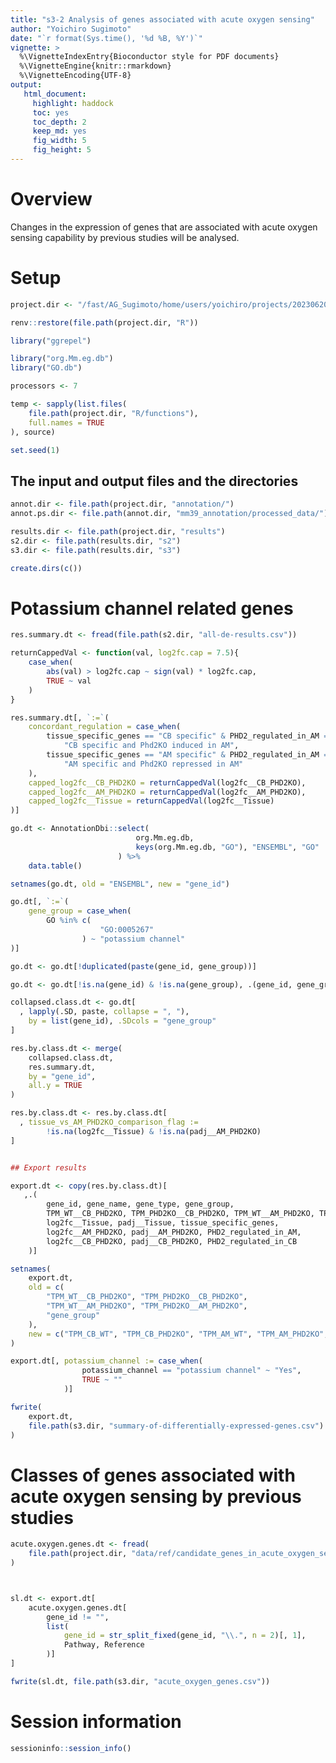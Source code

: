 ```yaml
---
title: "s3-2 Analysis of genes associated with acute oxygen sensing"
author: "Yoichiro Sugimoto"
date: "`r format(Sys.time(), '%d %B, %Y')`"
vignette: >
  %\VignetteIndexEntry{Bioconductor style for PDF documents}
  %\VignetteEngine{knitr::rmarkdown}
  %\VignetteEncoding{UTF-8}
output:
   html_document:
     highlight: haddock
     toc: yes
     toc_depth: 2
     keep_md: yes
     fig_width: 5
     fig_height: 5
---
```


# Overview

Changes in the expression of genes that are associated with acute oxygen sensing capability by previous studies will be analysed.


# Setup


```r

project.dir <- "/fast/AG_Sugimoto/home/users/yoichiro/projects/20230620_Phd2KO_in_AM_and_CB"

renv::restore(file.path(project.dir, "R"))

library("ggrepel")

library("org.Mm.eg.db")
library("GO.db")

processors <- 7

temp <- sapply(list.files(
    file.path(project.dir, "R/functions"),
    full.names = TRUE
), source)

set.seed(1)

```

## The input and output files and the directories

```r

annot.dir <- file.path(project.dir, "annotation/")
annot.ps.dir <- file.path(annot.dir, "mm39_annotation/processed_data/")

results.dir <- file.path(project.dir, "results")
s2.dir <- file.path(results.dir, "s2")
s3.dir <- file.path(results.dir, "s3")

create.dirs(c())

```

# Potassium channel related genes

```r

res.summary.dt <- fread(file.path(s2.dir, "all-de-results.csv"))

returnCappedVal <- function(val, log2fc.cap = 7.5){
    case_when(
        abs(val) > log2fc.cap ~ sign(val) * log2fc.cap,
        TRUE ~ val
    )
}

res.summary.dt[, `:=`(
    concordant_regulation = case_when(
        tissue_specific_genes == "CB specific" & PHD2_regulated_in_AM == "PHD2KO_induced" ~
            "CB specific and Phd2KO induced in AM",
        tissue_specific_genes == "AM specific" & PHD2_regulated_in_AM == "PHD2KO_repressed" ~
            "AM specific and Phd2KO repressed in AM"
    ),
    capped_log2fc__CB_PHD2KO = returnCappedVal(log2fc__CB_PHD2KO),
    capped_log2fc__AM_PHD2KO = returnCappedVal(log2fc__AM_PHD2KO),
    capped_log2fc__Tissue = returnCappedVal(log2fc__Tissue)
)]

go.dt <- AnnotationDbi::select(
                            org.Mm.eg.db,
                            keys(org.Mm.eg.db, "GO"), "ENSEMBL", "GO"
                        ) %>%
    data.table()

setnames(go.dt, old = "ENSEMBL", new = "gene_id")

go.dt[, `:=`(
    gene_group = case_when(
        GO %in% c(
                    "GO:0005267"
                ) ~ "potassium channel"
)]

go.dt <- go.dt[!duplicated(paste(gene_id, gene_group))]

go.dt <- go.dt[!is.na(gene_id) & !is.na(gene_group), .(gene_id, gene_group)]

collapsed.class.dt <- go.dt[
  , lapply(.SD, paste, collapse = ", "),
    by = list(gene_id), .SDcols = "gene_group"
]

res.by.class.dt <- merge(
    collapsed.class.dt,
    res.summary.dt,
    by = "gene_id",
    all.y = TRUE
)

res.by.class.dt <- res.by.class.dt[
  , tissue_vs_AM_PHD2KO_comparison_flag :=
        !is.na(log2fc__Tissue) & !is.na(padj__AM_PHD2KO)
]


## Export results

export.dt <- copy(res.by.class.dt)[
   ,.(
        gene_id, gene_name, gene_type, gene_group,
        TPM_WT__CB_PHD2KO, TPM_PHD2KO__CB_PHD2KO, TPM_WT__AM_PHD2KO, TPM_PHD2KO__AM_PHD2KO,
        log2fc__Tissue, padj__Tissue, tissue_specific_genes,
        log2fc__AM_PHD2KO, padj__AM_PHD2KO, PHD2_regulated_in_AM,
        log2fc__CB_PHD2KO, padj__CB_PHD2KO, PHD2_regulated_in_CB
    )]

setnames(
    export.dt,
    old = c(
        "TPM_WT__CB_PHD2KO", "TPM_PHD2KO__CB_PHD2KO",
        "TPM_WT__AM_PHD2KO", "TPM_PHD2KO__AM_PHD2KO",
        "gene_group"
    ),
    new = c("TPM_CB_WT", "TPM_CB_PHD2KO", "TPM_AM_WT", "TPM_AM_PHD2KO", "potassium_channel")
)

export.dt[, potassium_channel := case_when(
                potassium_channel == "potassium channel" ~ "Yes",
                TRUE ~ ""
            )]

fwrite(
    export.dt,
    file.path(s3.dir, "summary-of-differentially-expressed-genes.csv")
)

```


# Classes of genes associated with acute oxygen sensing by previous studies


```r

acute.oxygen.genes.dt <- fread(
    file.path(project.dir, "data/ref/candidate_genes_in_acute_oxygen_sensing.csv")
)



sl.dt <- export.dt[
    acute.oxygen.genes.dt[
        gene_id != "",
        list(
            gene_id = str_split_fixed(gene_id, "\\.", n = 2)[, 1],
            Pathway, Reference                                
        )]
]

fwrite(sl.dt, file.path(s3.dir, "acute_oxygen_genes.csv"))

```



# Session information

```r

sessioninfo::session_info()

```
